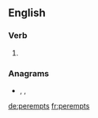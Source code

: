 ==English==

===Verb===
{{head|en|verb form}}

# {{en-third-person singular of|perempt}}

===Anagrams===
* {{l|en|preempts}}, {{l|en|pre-empts}}, {{l|en|preëmpts}}

[[de:perempts]]
[[fr:perempts]]